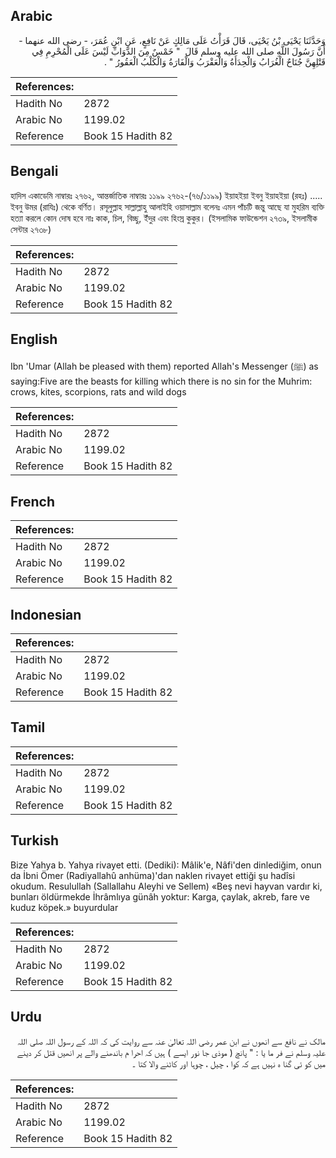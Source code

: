 ## Arabic


<div dir="rtl" lang="ar" style={{fontSize:'larger',backgroundColor:'#f8f9fa',padding:20}}>
وَحَدَّثَنَا يَحْيَى بْنُ يَحْيَى، قَالَ قَرَأْتُ عَلَى مَالِكٍ عَنْ نَافِعٍ، عَنِ ابْنِ عُمَرَ، - رضى الله عنهما - أَنَّ رَسُولَ اللَّهِ صلى الله عليه وسلم قَالَ ‏ "‏ خَمْسٌ مِنَ الدَّوَابِّ لَيْسَ عَلَى الْمُحْرِمِ فِي قَتْلِهِنَّ جُنَاحٌ الْغُرَابُ وَالْحِدَأَةُ وَالْعَقْرَبُ وَالْفَارَةُ وَالْكَلْبُ الْعَقُورُ ‏"‏ ‏.‏
</div>
<div style={{backgroundColor:'#f8f9fa',padding:20, marginBottom: 10}}><table> <thead> <tr> <th>References:</th> <th></th> </tr> </thead> <tbody><tr><td>Hadith No</td><td>2872</td></tr><tr><td>Arabic No</td><td>1199.02</td></tr><tr><td>Reference</td><td>Book 15 Hadith 82</td></tr></tbody></table></div>

## Bengali


<div dir="ltr" lang="bn" style={{fontSize:'larger',backgroundColor:'#f8f9fa',padding:20}}>
হাদিস একাডেমি নাম্বারঃ ২৭৬২, আন্তর্জাতিক নাম্বারঃ ১১৯৯ ২৭৬২-(৭৬/১১৯৯) ইয়াহইয়া ইবনু ইয়াহইয়া (রহঃ) ..... ইবনু উমর (রাযিঃ) থেকে বর্ণিত। রসূলুল্লাহ সাল্লাল্লাহু আলাইহি ওয়াসাল্লাম বলেনঃ এমন পাঁচটি জন্তু আছে যা মুহরিম ব্যক্তি হত্যা করলে কোন দোষ হবে নাঃ কাক, চিল, বিচ্ছু, ইঁদুর এবং হিংস্র কুকুর। (ইসলামিক ফাউন্ডেশন ২৭৩৯, ইসলামীক সেন্টার ২৭৩৮)
</div>
<div style={{backgroundColor:'#f8f9fa',padding:20, marginBottom: 10}}><table> <thead> <tr> <th>References:</th> <th></th> </tr> </thead> <tbody><tr><td>Hadith No</td><td>2872</td></tr><tr><td>Arabic No</td><td>1199.02</td></tr><tr><td>Reference</td><td>Book 15 Hadith 82</td></tr></tbody></table></div>

## English


<div dir="ltr" lang="en" style={{fontSize:'larger',backgroundColor:'#f8f9fa',padding:20}}>
Ibn 'Umar (Allah be pleased with them) reported Allah's Messenger (ﷺ) as saying:Five are the beasts for killing which there is no sin for the Muhrim: crows, kites, scorpions, rats and wild dogs
</div>
<div style={{backgroundColor:'#f8f9fa',padding:20, marginBottom: 10}}><table> <thead> <tr> <th>References:</th> <th></th> </tr> </thead> <tbody><tr><td>Hadith No</td><td>2872</td></tr><tr><td>Arabic No</td><td>1199.02</td></tr><tr><td>Reference</td><td>Book 15 Hadith 82</td></tr></tbody></table></div>

## French


<div dir="ltr" lang="fr" style={{fontSize:'larger',backgroundColor:'#f8f9fa',padding:20}}>

</div>
<div style={{backgroundColor:'#f8f9fa',padding:20, marginBottom: 10}}><table> <thead> <tr> <th>References:</th> <th></th> </tr> </thead> <tbody><tr><td>Hadith No</td><td>2872</td></tr><tr><td>Arabic No</td><td>1199.02</td></tr><tr><td>Reference</td><td>Book 15 Hadith 82</td></tr></tbody></table></div>

## Indonesian


<div dir="ltr" lang="id" style={{fontSize:'larger',backgroundColor:'#f8f9fa',padding:20}}>

</div>
<div style={{backgroundColor:'#f8f9fa',padding:20, marginBottom: 10}}><table> <thead> <tr> <th>References:</th> <th></th> </tr> </thead> <tbody><tr><td>Hadith No</td><td>2872</td></tr><tr><td>Arabic No</td><td>1199.02</td></tr><tr><td>Reference</td><td>Book 15 Hadith 82</td></tr></tbody></table></div>

## Tamil


<div dir="ltr" lang="ta" style={{fontSize:'larger',backgroundColor:'#f8f9fa',padding:20}}>

</div>
<div style={{backgroundColor:'#f8f9fa',padding:20, marginBottom: 10}}><table> <thead> <tr> <th>References:</th> <th></th> </tr> </thead> <tbody><tr><td>Hadith No</td><td>2872</td></tr><tr><td>Arabic No</td><td>1199.02</td></tr><tr><td>Reference</td><td>Book 15 Hadith 82</td></tr></tbody></table></div>

## Turkish


<div dir="ltr" lang="tr" style={{fontSize:'larger',backgroundColor:'#f8f9fa',padding:20}}>
Bize Yahya b. Yahya rivayet etti. (Dediki): Mâlik'e, Nâfi'den dinlediğim, onun da İbni Ömer (Radiyallahû anhüma)'dan naklen rivayet ettiği şu hadîsi okudum. Resulullah (Sallallahu Aleyhi ve Sellem) «Beş nevi hayvan vardır ki, bunları öldürmekde İhrâmlıya günâh yoktur: Karga, çaylak, akreb, fare ve kuduz köpek.» buyurdular
</div>
<div style={{backgroundColor:'#f8f9fa',padding:20, marginBottom: 10}}><table> <thead> <tr> <th>References:</th> <th></th> </tr> </thead> <tbody><tr><td>Hadith No</td><td>2872</td></tr><tr><td>Arabic No</td><td>1199.02</td></tr><tr><td>Reference</td><td>Book 15 Hadith 82</td></tr></tbody></table></div>

## Urdu


<div dir="rtl" lang="ur" style={{fontSize:'larger',backgroundColor:'#f8f9fa',padding:20}}>
مالک نے نافع سے انھوں نے ابن عمر رضی اللہ تعالیٰ عنہ سے روایت کی کہ اللہ کے رسول اللہ صلی اللہ علیہ وسلم نے فر ما یا : " پانچ ( موذی جا نور ایسے ) ہیں کہ احرا م باندھنے والے پر انھیں قتل کر دینے میں کو ئی گنا ہ نہیں ہے کہ کوا ، چیل ، چوہا اور کاٹنے والا کتا ۔
</div>
<div style={{backgroundColor:'#f8f9fa',padding:20, marginBottom: 10}}><table> <thead> <tr> <th>References:</th> <th></th> </tr> </thead> <tbody><tr><td>Hadith No</td><td>2872</td></tr><tr><td>Arabic No</td><td>1199.02</td></tr><tr><td>Reference</td><td>Book 15 Hadith 82</td></tr></tbody></table></div>